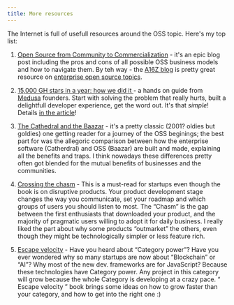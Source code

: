 ```yaml
---
title: More resources
---
```


The Internet is full of usefull resources around the OSS topic. Here's my top list:

1. [Open Source from Community to Commercialization](https://a16z.com/2019/10/04/open-source-from-community-to-commercialization/) - it's an epic blog post including the pros and cons of all possible OSS business models and how to navigate them. By teh way - the [A16Z blog](https://a16z.com/) is pretty great resource on [enterprise open source topics](https://a16z.com/category/open-source/).

2. [15,000 GH stars in a year: how we did it ](https://dev.to/medusajs/15000-gh-stars-in-a-year-how-we-did-it-4b0h) - a hands on guide from [Medusa](https://github.com/medusajs/medusa) founders. Start with solving the problem that really hurts, built a delightfull developer experience, get the word out. It's that _simple_! Details [in the article](https://dev.to/medusajs/15000-gh-stars-in-a-year-how-we-did-it-4b0h)!

3. [The Cathedral and the Baazar](https://www.amazon.pl/Cathedral-Bazaar-Pb-Accidental-Revolutionary/dp/0596001088) - it's a pretty classic (2001? oldies but goldies) one getting reader for a journey  of the OSS beginings; the best part for was the allegoric comparison between how the enterprise software (Catherdral) and OSS (Baazar) are built and made, explaining all the benefits and traps. I think nowadays these differences pretty often got blended for the mutual benefits of businesses and the communities.

4. [Crossing the chasm](https://www.amazon.com/Crossing-Chasm-3rd-Disruptive-Mainstream/dp/0062292986) - This is a must-read for startups even though the book is on disruptive products. Your product development stage changes the way you communicate, set your roadmap and which groups of users you should listen to most. The “Chasm” is the gap between the first enthusiasts that downloaded your product, and the majority of pragmatic users willing to adopt it for daily business. I really liked the part about why some products “outmarket” the others, even though they might be technologically simpler or less feature rich.

5. [Escape velocity](https://www.amazon.com/Escape-Velocity-Free-Companys-Future/dp/0062040898) - Have you heard about “Category power”? Have you ever wondered why so many startups are now about “Blockchain” or “AI”? Why most of the new dev. frameworks are for JavaScript? Because these technologies have Category power. Any project in this category will grow because the whole Category is developing at a crazy pace. “ Escape velocity ” book brings some ideas on how to grow faster than your category, and how to get into the right one :)



